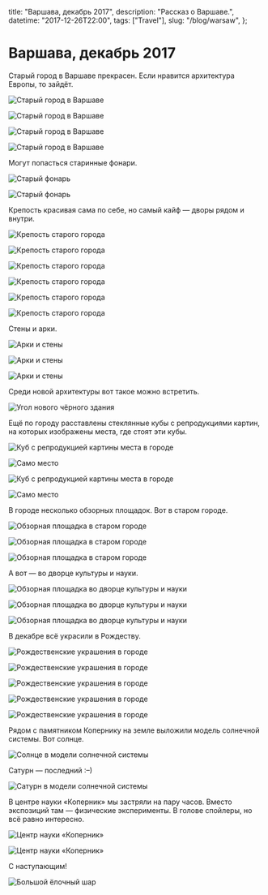   title: "Варшава, декабрь 2017",
  description: "Рассказ о Варшаве.",
  datetime: "2017-12-26T22:00",
  tags: ["Travel"],
  slug: "/blog/warsaw",
};

# Варшава, декабрь 2017

Старый город в Варшаве прекрасен. Если нравится архитектура Европы, то зайдёт.

![Старый город в Варшаве](/img/blog/warsaw/1.jpg)

![Старый город в Варшаве](/img/blog/warsaw/2.jpg)

![Старый город в Варшаве](/img/blog/warsaw/3.jpg)

![Старый город в Варшаве](/img/blog/warsaw/4.jpg)

Могут попасться старинные фонари.

![Старый фонарь](/img/blog/warsaw/5.jpg)

![Старый фонарь](/img/blog/warsaw/6.jpg)

Крепость красивая сама по себе, но самый кайф — дворы рядом и внутри.

![Крепость старого города](/img/blog/warsaw/7.jpg)

![Крепость старого города](/img/blog/warsaw/8.jpg)

![Крепость старого города](/img/blog/warsaw/9.jpg)

![Крепость старого города](/img/blog/warsaw/10.jpg)

![Крепость старого города](/img/blog/warsaw/11.jpg)

![Крепость старого города](/img/blog/warsaw/12.jpg)

Стены и арки.

![Арки и стены](/img/blog/warsaw/13.jpg)

![Арки и стены](/img/blog/warsaw/14.jpg)

![Арки и стены](/img/blog/warsaw/15.jpg)

Среди новой архитектуры вот такое можно встретить.

![Угол нового чёрного здания](/img/blog/warsaw/16.jpg)

Ещё по городу расставлены стеклянные кубы с репродукциями картин, на которых изображены места, где стоят эти кубы.

![Куб с репродукцией картины места в городе](/img/blog/warsaw/17.jpg)

![Само место](/img/blog/warsaw/18.jpg)

![Куб с репродукцией картины места в городе](/img/blog/warsaw/19.jpg)

![Само место](/img/blog/warsaw/20.jpg)

В городе несколько обзорных площадок. Вот в старом городе.

![Обзорная площадка в старом городе](/img/blog/warsaw/21.jpg)

![Обзорная площадка в старом городе](/img/blog/warsaw/22.jpg)

![Обзорная площадка в старом городе](/img/blog/warsaw/23.jpg)

А вот — во дворце культуры и науки.

![Обзорная площадка во дворце культуры и науки](/img/blog/warsaw/24.jpg)

![Обзорная площадка во дворце культуры и науки](/img/blog/warsaw/25.jpg)

![Обзорная площадка во дворце культуры и науки](/img/blog/warsaw/26.jpg)

В декабре всё украсили в Рождеству.

![Рождественские украшения в городе](/img/blog/warsaw/27.jpg)

![Рождественские украшения в городе](/img/blog/warsaw/28.jpg)

![Рождественские украшения в городе](/img/blog/warsaw/29.jpg)

![Рождественские украшения в городе](/img/blog/warsaw/30.jpg)

![Рождественские украшения в городе](/img/blog/warsaw/31.jpg)

Рядом с памятником Копернику на земле выложили модель солнечной системы. Вот солнце.

![Солнце в модели солнечной системы](/img/blog/warsaw/32.jpg)

Сатурн — последний <nobr>:–)</nobr>

![Сатурн в модели солнечной системы](/img/blog/warsaw/33.jpg)

В центре науки «Коперник» мы застряли на пару часов. Вместо экспозиций там — физические эксперименты. В голове спойлеры, но всё равно интересно.

![Центр науки «Коперник»](/img/blog/warsaw/34.jpg)

![Центр науки «Коперник»](/img/blog/warsaw/35.jpg)

С наступающим!

![Большой ёлочный шар](/img/blog/warsaw/36.jpg)
